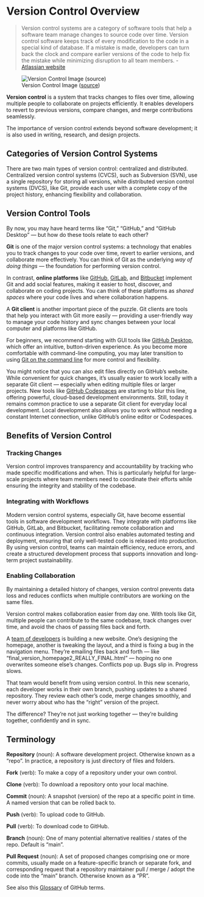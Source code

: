 # Version Control Overview



> Version control systems are a category of software tools that help a software team manage changes to source code over time. Version control software keeps track of every modification to the code in a special kind of database. If a mistake is made, developers can turn back the clock and compare earlier versions of the code to help fix the mistake while minimizing disruption to all team members. - [Atlassian website](https://www.atlassian.com/git/tutorials/what-is-version-control)

![Version Control Image ([source](https://web.archive.org/web/20170216074720/https://www.atlassian.com/git/tutorials/what-is-version-control))](../images/version-control.png)

**Version control** is a system that tracks changes to files over time, allowing multiple people to collaborate on projects efficiently. It enables developers to revert to previous versions, compare changes, and merge contributions seamlessly.

The importance of version control extends beyond software development; it is also used in writing, research, and design projects.


## Categories of Version Control Systems

There are two main types of version control: centralized and distributed. Centralized version control systems (CVCS), such as Subversion (SVN), use a single repository for storing all versions, while distributed version control systems (DVCS), like Git, provide each user with a complete copy of the project history, enhancing flexibility and collaboration.

## Version Control Tools

By now, you may have heard terms like "Git," "GitHub," and "GitHub Desktop" — but how do these tools relate to each other?

**Git** is one of the major version control systems: a technology that enables you to track changes to your code over time, revert to earlier versions, and collaborate more effectively. You can think of Git as the underlying *way of doing things* — the foundation for performing version control.

In contrast, **online platforms** like [GitHub](http://github.com), [GitLab](https://gitlab.com), and [Bitbucket](https://bitbucket.org) implement Git and add social features, making it easier to host, discover, and collaborate on coding projects. You can think of these platforms as *shared spaces* where your code lives and where collaboration happens.

A **Git client** is another important piece of the puzzle. Git clients are tools that help you interact with Git more easily — providing a user-friendly way to manage your code history and sync changes between your local computer and platforms like GitHub.

For beginners, we recommend starting with GUI tools like [GitHub Desktop](../dev-tools/git-client.qmd#github-desktop), which offer an intuitive, button-driven experience. As you become more comfortable with command-line computing, you may later transition to using [Git on the command line](../dev-tools/clis/git.qmd) for more control and flexibility.

You might notice that you can also edit files directly on GitHub's website. While convenient for quick changes, it's usually easier to work locally with a separate Git client — especially when editing multiple files or larger projects. New tools like [GitHub Codespaces](https://github.com/features/codespaces) are starting to blur this line, offering powerful, cloud-based development environments. Still, today it remains common practice to use a separate Git client for everyday local development. Local development also allows you to work without needing a constant Internet connection, unlike GitHub's online editor or Codespaces.


## Benefits of Version Control

### Tracking Changes

Version control improves transparency and accountability by tracking who made specific modifications and when. This is particularly helpful for large-scale projects where team members need to coordinate their efforts while ensuring the integrity and stability of the codebase.

### Integrating with Workflows

Modern version control systems, especially Git, have become essential tools in software development workflows. They integrate with platforms like GitHub, GitLab, and Bitbucket, facilitating remote collaboration and continuous integration. Version control also enables automated testing and deployment, ensuring that only well-tested code is released into production. By using version control, teams can maintain efficiency, reduce errors, and create a structured development process that supports innovation and long-term project sustainability.

### Enabling Collaboration

By maintaining a detailed history of changes, version control prevents data loss and reduces conflicts when multiple contributors are working on the same files.

Version control makes collaboration easier from day one. With tools like Git, multiple people can contribute to the same codebase, track changes over time, and avoid the chaos of passing files back and forth.

:::{.callout-note title="Vignette: The Chaos Before Git"}
A [team of developers](../exercises/developer-team-collaboration/) is building a new website. One's designing the homepage, another is tweaking the layout, and a third is fixing a bug in the navigation menu. They're emailing files back and forth — like "final_version_homepage2_REALLY_FINAL.html" — hoping no one overwrites someone else's changes. Conflicts pop up. Bugs slip in. Progress slows.

That team would benefit from using version control. In this new scenario, each developer works in their own branch, pushing updates to a shared repository. They review each other's code, merge changes smoothly, and never worry about who has the “right” version of the project.

The difference? They're not just working together — they're building together, confidently and in sync.
:::

## Terminology

**Repository** (noun): A software development project. Otherwise known as a "repo". In practice, a repository is just directory of files and folders.

**Fork** (verb): To make a copy of a repository under your own control.

**Clone** (verb): To download a repository onto your local machine.

**Commit** (noun): A snapshot (version) of the repo at a specific point in time. A named version that can be rolled back to.

**Push** (verb): To upload code to GitHub.

**Pull** (verb): To download code to GitHub.

**Branch** (noun): One of many potential alternative realities / states of the repo. Default is "main".

**Pull Request** (noun): A set of proposed changes comprising one or more commits, usually made on a feature-specific branch or separate fork, and corresponding request that a repository maintainer pull / merge / adopt the code into the "main" branch. Otherwise known as a "PR".


See also this [Glossary](https://docs.github.com/en/get-started/learning-about-github/github-glossary) of GitHub terms.
